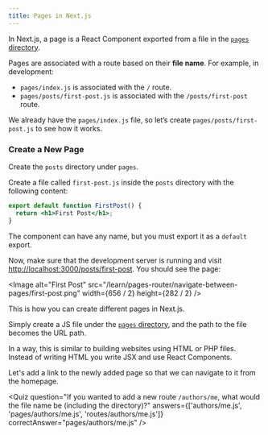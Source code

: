 ```yaml
---
title: Pages in Next.js
---
```


In Next.js, a page is a React Component exported from a file in the [`pages` directory](/docs/basic-features/pages).

Pages are associated with a route based on their **file name**. For example, in development:

- `pages/index.js` is associated with the `/` route.
- `pages/posts/first-post.js` is associated with the `/posts/first-post` route.

We already have the `pages/index.js` file, so let’s create `pages/posts/first-post.js` to see how it works.

### Create a New Page

Create the `posts` directory under `pages`.

Create a file called `first-post.js` inside the `posts` directory with the following content:

```jsx
export default function FirstPost() {
  return <h1>First Post</h1>;
}
```

The component can have any name, but you must export it as a `default` export.

Now, make sure that the development server is running and visit [http://localhost:3000/posts/first-post](http://localhost:3000/posts/first-post). You should see the page:

<Image
  alt="First Post"
  src="/learn/pages-router/navigate-between-pages/first-post.png"
  width={656 / 2}
  height={282 / 2}
/>

This is how you can create different pages in Next.js.

Simply create a JS file under the [`pages` directory](/docs/basic-features/pages), and the path to the file becomes the URL path.

In a way, this is similar to building websites using HTML or PHP files. Instead of writing HTML you write JSX and use React Components.

Let's add a link to the newly added page so that we can navigate to it from the homepage.

<Quiz
  question="If you wanted to add a new route `/authors/me`, what would the file name be (including the directory)?"
  answers={['authors/me.js', 'pages/authors/me.js', 'routes/authors/me.js']}
  correctAnswer="pages/authors/me.js"
/>
